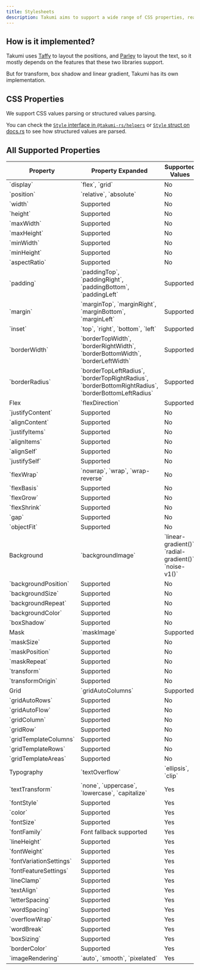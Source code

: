 ```yaml
---
title: Stylesheets
description: Takumi aims to support a wide range of CSS properties, read this to understand how to use them.
---
```


## How is it implemented?

Takumi uses [Taffy](https://github.com/DioxusLabs/taffy) to layout the positions, and [Parley](https://github.com/linebender/parley) to layout the text, so it mostly depends on the features that these two libraries support.

But for transform, box shadow and linear gradient, Takumi has its own implementation.

## CSS Properties

We support CSS values parsing or structured values parsing.

You can check the [`Style` interface in `@takumi-rs/helpers`](https://github.com/kane50613/takumi/blob/master/takumi-helpers/src/bindings/Style.ts) or [`Style` struct on docs.rs](https://docs.rs/takumi/latest/takumi/layout/style/struct.Style.html) to see how structured values are parsed.

## All Supported Properties

<table>
  <thead>
    <tr>
      <th>Property</th>
      <th>Property Expanded</th>
      <th>Supported Values</th>
      <th>Inherited</th>
    </tr>
  </thead>
  <tbody>
    <tr>
      <td colSpan={2}>`display`</td>
      <td>`flex`, `grid`</td>
      <td>No</td>
    </tr>
    <tr>
      <td colSpan={2}>`position`</td>
      <td>`relative`, `absolute`</td>
      <td>No</td>
    </tr>
    <tr>
      <td colSpan={2}>`width`</td>
      <td>Supported</td>
      <td>No</td>
    </tr>
    <tr>
      <td colSpan={2}>`height`</td>
      <td>Supported</td>
      <td>No</td>
    </tr>
    <tr>
      <td colSpan={2}>`maxWidth`</td>
      <td>Supported</td>
      <td>No</td>
    </tr>
    <tr>
      <td colSpan={2}>`maxHeight`</td>
      <td>Supported</td>
      <td>No</td>
    </tr>
    <tr>
      <td colSpan={2}>`minWidth`</td>
      <td>Supported</td>
      <td>No</td>
    </tr>
    <tr>
      <td colSpan={2}>`minHeight`</td>
      <td>Supported</td>
      <td>No</td>
    </tr>
    <tr>
      <td colSpan={2}>`aspectRatio`</td>
      <td>Supported</td>
      <td>No</td>
    </tr>
    <tr>
      <td>`padding`</td>
      <td>`paddingTop`, `paddingRight`, `paddingBottom`, `paddingLeft`</td>
      <td>Supported</td>
      <td>No</td>
    </tr>
    <tr>
      <td>`margin`</td>
      <td>`marginTop`, `marginRight`, `marginBottom`, `marginLeft`</td>
      <td>Supported</td>
      <td>No</td>
    </tr>
    <tr>
      <td>`inset`</td>
      <td>`top`, `right`, `bottom`, `left`</td>
      <td>Supported</td>
      <td>No</td>
    </tr>
    <tr>
      <td>`borderWidth`</td>
      <td>`borderTopWidth`, `borderRightWidth`, `borderBottomWidth`, `borderLeftWidth`</td>
      <td>Supported</td>
      <td>No</td>
    </tr>
    <tr>
      <td>`borderRadius`</td>
      <td>`borderTopLeftRadius`, `borderTopRightRadius`, `borderBottomRightRadius`, `borderBottomLeftRadius`</td>
      <td>Supported</td>
      <td>No</td>
    </tr>
    <tr>
      <td rowSpan={12}>Flex</td>
      <td>`flexDirection`</td>
      <td>Supported</td>
      <td>No</td>
    </tr>
    <tr>
      <td>`justifyContent`</td>
      <td>Supported</td>
      <td>No</td>
    </tr>
    <tr>
      <td>`alignContent`</td>
      <td>Supported</td>
      <td>No</td>
    </tr>
    <tr>
      <td>`justifyItems`</td>
      <td>Supported</td>
      <td>No</td>
    </tr>
    <tr>
      <td>`alignItems`</td>
      <td>Supported</td>
      <td>No</td>
    </tr>
    <tr>
      <td>`alignSelf`</td>
      <td>Supported</td>
      <td>No</td>
    </tr>
    <tr>
      <td>`justifySelf`</td>
      <td>Supported</td>
      <td>No</td>
    </tr>
    <tr>
      <td>`flexWrap`</td>
      <td>`nowrap`, `wrap`, `wrap-reverse`</td>
      <td>No</td>
    </tr>
    <tr>
      <td>`flexBasis`</td>
      <td>Supported</td>
      <td>No</td>
    </tr>
    <tr>
      <td>`flexGrow`</td>
      <td>Supported</td>
      <td>No</td>
    </tr>
    <tr>
      <td>`flexShrink`</td>
      <td>Supported</td>
      <td>No</td>
    </tr>
    <tr>
      <td>`gap`</td>
      <td>Supported</td>
      <td>No</td>
    </tr>
    <tr>
      <td colSpan={2}>`objectFit`</td>
      <td>Supported</td>
      <td>No</td>
    </tr>
    <tr>
      <td rowSpan={5}>Background</td>
      <td>`backgroundImage`</td>
      <td>`linear-gradient()`, `radial-gradient()`, `noise-v1()`</td>
      <td>No</td>
    </tr>
    <tr>
      <td>`backgroundPosition`</td>
      <td>Supported</td>
      <td>No</td>
    </tr>
    <tr>
      <td>`backgroundSize`</td>
      <td>Supported</td>
      <td>No</td>
    </tr>
    <tr>
      <td>`backgroundRepeat`</td>
      <td>Supported</td>
      <td>No</td>
    </tr>
    <tr>
      <td>`backgroundColor`</td>
      <td>Supported</td>
      <td>No</td>
    </tr>
    <tr>
      <td colSpan={2}>`boxShadow`</td>
      <td>Supported</td>
      <td>No</td>
    </tr>
    <tr>
      <td rowSpan={4}>Mask</td>
      <td>`maskImage`</td>
      <td>Supported</td>
      <td>No</td>
    </tr>
    <tr>
      <td>`maskSize`</td>
      <td>Supported</td>
      <td>No</td>
    </tr>
    <tr>
      <td>`maskPosition`</td>
      <td>Supported</td>
      <td>No</td>
    </tr>
    <tr>
      <td>`maskRepeat`</td>
      <td>Supported</td>
      <td>No</td>
    </tr>
    <tr>
      <td colSpan={2}>`transform`</td>
      <td>Supported</td>
      <td>No</td>
    </tr>
    <tr>
      <td colSpan={2}>`transformOrigin`</td>
      <td>Supported</td>
      <td>No</td>
    </tr>
    <tr>
      <td rowSpan={8}>Grid</td>
      <td>`gridAutoColumns`</td>
      <td>Supported</td>
      <td>No</td>
    </tr>
    <tr>
      <td>`gridAutoRows`</td>
      <td>Supported</td>
      <td>No</td>
    </tr>
    <tr>
      <td>`gridAutoFlow`</td>
      <td>Supported</td>
      <td>No</td>
    </tr>
    <tr>
      <td>`gridColumn`</td>
      <td>Supported</td>
      <td>No</td>
    </tr>
    <tr>
      <td>`gridRow`</td>
      <td>Supported</td>
      <td>No</td>
    </tr>
    <tr>
      <td>`gridTemplateColumns`</td>
      <td>Supported</td>
      <td>No</td>
    </tr>
    <tr>
      <td>`gridTemplateRows`</td>
      <td>Supported</td>
      <td>No</td>
    </tr>
    <tr>
      <td>`gridTemplateAreas`</td>
      <td>Supported</td>
      <td>No</td>
    </tr>
    <tr>
      <td rowSpan={16}>Typography</td>
      <td>`textOverflow`</td>
      <td>`ellipsis`, `clip`</td>
      <td>Yes</td>
    </tr>
    <tr>
      <td>`textTransform`</td>
      <td>`none`, `uppercase`, `lowercase`, `capitalize`</td>
      <td>Yes</td>
    </tr>
    <tr>
      <td>`fontStyle`</td>
      <td>Supported</td>
      <td>Yes</td>
    </tr>
    <tr>
      <td>`color`</td>
      <td>Supported</td>
      <td>Yes</td>
    </tr>
    <tr>
      <td>`fontSize`</td>
      <td>Supported</td>
      <td>Yes</td>
    </tr>
    <tr>
      <td>`fontFamily`</td>
      <td>Font fallback supported</td>
      <td>Yes</td>
    </tr>
    <tr>
      <td>`lineHeight`</td>
      <td>Supported</td>
      <td>Yes</td>
    </tr>
    <tr>
      <td>`fontWeight`</td>
      <td>Supported</td>
      <td>Yes</td>
    </tr>
    <tr>
      <td>`fontVariationSettings`</td>
      <td>Supported</td>
      <td>Yes</td>
    </tr>
    <tr>
      <td>`fontFeatureSettings`</td>
      <td>Supported</td>
      <td>Yes</td>
    </tr>
    <tr>
      <td>`lineClamp`</td>
      <td>Supported</td>
      <td>Yes</td>
    </tr>
    <tr>
      <td>`textAlign`</td>
      <td>Supported</td>
      <td>Yes</td>
    </tr>
    <tr>
      <td>`letterSpacing`</td>
      <td>Supported</td>
      <td>Yes</td>
    </tr>
    <tr>
      <td>`wordSpacing`</td>
      <td>Supported</td>
      <td>Yes</td>
    </tr>
    <tr>
      <td>`overflowWrap`</td>
      <td>Supported</td>
      <td>Yes</td>
    </tr>
    <tr>
      <td>`wordBreak`</td>
      <td>Supported</td>
      <td>Yes</td>
    </tr>
    <tr>
      <td colSpan={2}>`boxSizing`</td>
      <td>Supported</td>
      <td>Yes</td>
    </tr>
    <tr>
      <td colSpan={2}>`borderColor`</td>
      <td>Supported</td>
      <td>Yes</td>
    </tr>
    <tr>
      <td colSpan={2}>`imageRendering`</td>
      <td>`auto`, `smooth`, `pixelated`</td>
      <td>Yes</td>
    </tr>
  </tbody>
</table>
